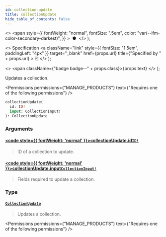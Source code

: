 ```yaml
---
id: collection-update
title: collectionUpdate
hide_table_of_contents: false
---
```


  <>
    <span
      style={{
        fontWeight: "normal",
        fontSize: ".5em",
        color: "var(--ifm-color-secondary-darkest)",
      }}
    >
      &nbsp;●&nbsp;
    </span>
  </>
);

  <>
    Specification
    <a
      className="link"
      style={{ fontSize: "1.5em", paddingLeft: "4px" }}
      target="\_blank"
      href={props.url}
      title={"Specified by " + props.url}
    >
      ⎘
    </a>
  </>
);

  <>
    <span className={"badge badge--" + props.class}>{props.text}</span>
  </>
);

Updates a collection.

<Permissions
  permissions={"MANAGE_PRODUCTS"}
  text={"Requires one of the following permissions"}
/>

```graphql
collectionUpdate(
  id: ID!
  input: CollectionInput!
): CollectionUpdate
```

### Arguments

#### [<code style={{ fontWeight: 'normal' }}>collectionUpdate.<b>id</b></code>](#)<Bullet />[`ID!`](../../../api-reference/miscellaneous/scalars/id) <Badge class="secondary" text="non-null"/> <Badge class="secondary" text="scalar"/> <Badge class="secondary" text="miscellaneous"/>

> ID of a collection to update.

#### [<code style={{ fontWeight: 'normal' }}>collectionUpdate.<b>input</b></code>](#)<Bullet />[`CollectionInput!`](../../../api-reference/products/inputs/collection-input) <Badge class="secondary" text="non-null"/> <Badge class="secondary" text="input"/> <Badge class="secondary" text="products"/>

> Fields required to update a collection.

### Type

#### [`CollectionUpdate`](../../../api-reference/products/objects/collection-update) <Badge class="secondary" text="object"/> <Badge class="secondary" text="products"/>

> Updates a collection.

<Permissions
  permissions={"MANAGE_PRODUCTS"}
  text={"Requires one of the following permissions"}
/>

>

